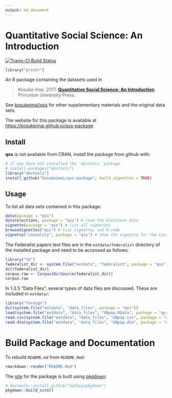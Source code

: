 ```yaml
---
output: md_document
---
```

<!-- DO NOT EDIT README.md directly. Edit README.Rmd -->

# Quantitative Social Science: An Introduction

[![Travis-CI Build Status](https://travis-ci.org/kosukeimai/qss-package.svg?branch=master)](https://travis-ci.org/kosukeimai/qss-package)


```r
library("printr")
```

An R package containing the datasets used in

> Kosuke Imai. 2017. **[Quantitative Social Science: An Introduction](http://press.princeton.edu/titles/11025.html)**. Princeton University Press.

See [kosukeimai/qss](https://github.com/kosukeimai/qss) for other supplementary materials and the original data sets.

The website for this package is available at [https://kosukeimai.github.io/qss-package](https://kosukeimai.github.io/qss-package)

## Install

**qss** is not available from CRAN, install the package from github with:
```r
# if you have not installed the `devtools` package
# install.packages("devtools") 
library("devtools")
install_github("kosukeimai/qss-package", build_vignettes = TRUE)
```

## Usage

To list all data sets contained in this package:
```r
data(package = "qss")
data(elections, package = "qss") # load the elections data
vignette(package = "qss") # list all vignettes
browseVignettes("qss") # list vignettes and R code
vignette("causality", package = "qss") # show the vignette for the Causality chapter
```

The Federalist papers text files are in the `extdata/federalist` directory of the installed package and need to be accessed as follows:
```r
library("tm")
federalist_dir <- system.file("extdata", "federalist", package = "qss")
dir(federalist_dir)
corpus.raw <- Corpus(DirSource(federalist_dir))
corpus.raw
```

In 1.3.5 "Data Files", several types of data files are discussed.
These are included in `extdata/`:
```r
library("foreign")
dir(system.file("extdata", "data_files", package = "qss"))
load(system.file("extdata", "data_files", "UNpop.RData", package = "qss"))
read.csv(system.file("extdata", "data_files", "UNpop.csv", package = "qss"))
read.dta(system.file("extdata", "data_files", "UNpop.dta", package = "qss"))
```

# Build Package and Documentation

To rebuild `README.md` from `README.Rmd`:
```r
rmarkdown::render("README.Rmd")
```

The [site](https://kosukeimai.github.io/qss-package) for the package is built using [pkgdown](https://github.com/hadley/pkgdown):
```r
# devtools::install_github("hadley/pkgdown")
pkgdown::build_site()
```
